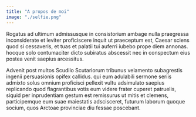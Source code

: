 ```yaml
---
title: "A propos de moi"
image: "./selfie.png"
---
```



Rogatus ad ultimum admissusque in consistorium ambage nulla praegressa inconsiderate et leviter proficiscere inquit ut praeceptum est, Caesar sciens quod si cessaveris, et tuas et palatii tui auferri iubebo prope diem annonas. hocque solo contumaciter dicto subiratus abscessit nec in conspectum eius postea venit saepius arcessitus.

Advenit post multos Scudilo Scutariorum tribunus velamento subagrestis ingenii persuasionis opifex callidus. qui eum adulabili sermone seriis admixto solus omnium proficisci pellexit vultu adsimulato saepius replicando quod flagrantibus votis eum videre frater cuperet patruelis, siquid per inprudentiam gestum est remissurus ut mitis et clemens, participemque eum suae maiestatis adscisceret, futurum laborum quoque socium, quos Arctoae provinciae diu fessae poscebant.